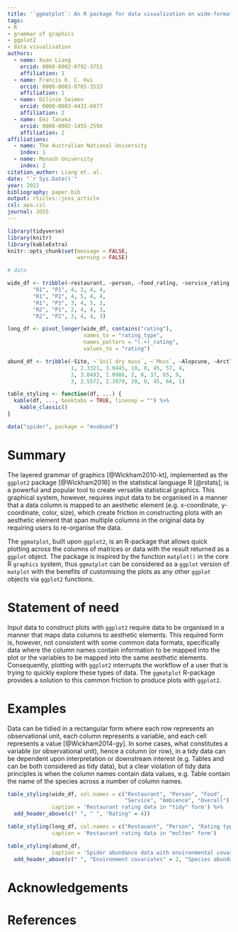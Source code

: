 ```yaml
---
title: '`ggmatplot`: An R package for data visualization on wide-format data'
tags:
- R
- grammar of graphics
- ggplot2
- data visualisation
authors:
  - name: Xuan Liang
    orcid: 0000-0002-0792-3751
    affiliation: 1
  - name: Francis K. C. Hui
    orcid: 0000-0003-0765-3533
    affiliation: 1
  - name: Dilinie Seimon
    orcid: 0000-0003-4431-6077
    affiliation: 2
  - name: Emi Tanaka
    orcid: 0000-0002-1455-259X
    affiliation: 2
affiliations:
  - name: The Australian National University
    index: 1
  - name: Monash University
    index: 2
citation_author: Liang et. al.
date: "`r Sys.Date()`"
year: 2022
bibliography: paper.bib
output: rticles::joss_article
csl: apa.csl
journal: JOSS
---
```



```r
library(tidyverse)
library(knitr)
library(kableExtra)
knitr::opts_chunk$set(message = FALSE,
                      warning = FALSE)

# data 

wide_df <- tribble(~restaurant, ~person, ~food_rating, ~service_rating, ~ambience_rating, ~overall_rating,
        "R1", "P1", 4, 3, 4, 4,
        "R1", "P2", 4, 5, 4, 4,
        "R1", "P3", 3, 4, 5, 3, 
        "R2", "P1", 2, 4, 4, 3, 
        "R2", "P2", 3, 4, 4, 3)

long_df <- pivot_longer(wide_df, contains("rating"), 
                        names_to = "rating_type",
                        names_pattern = "(.+)_rating",
                        values_to = "rating")

abund_df <- tribble(~Site, ~`Soil dry mass`, ~`Moss`, ~Alopcune, ~Arctlute, ~Pardpull, ~Trocterr, ~Zoraspin,
                    1, 2.3321, 3.0445, 10, 0, 45, 57, 4,
                    2, 3.0493, 1.0986, 2, 0, 37, 65, 9,
                    3, 2.5572, 2.3979, 20, 0, 45, 66, 1)

table_styling <- function(df, ...) {
  kable(df, ..., booktabs = TRUE, linesep = "") %>% 
    kable_classic()
}

data("spider", package = "mvabund")
```



# Summary

The layered grammar of graphics [@Wickham2010-kt], implemented as the `ggplot2` package [@Wickham2016] in the statistical language R [@rstats], is a powerful and popular tool to create versatile statistical graphics. This graphical system, however, requires input data to be organised in a manner that a data column is mapped to an aesthetic element (e.g. x-coordinate, y-coordinate, color, size), which create friction in constructing plots with an aesthetic element that span multiple columns in the original data by requiring users to re-organise the data.  

The `ggmatplot`, built upon `ggplot2`, is an R-package that allows quick plotting across the columns of matrices or data with the result returned as a `ggplot` object. The package is inspired by the function `matplot()` in the core R `graphics` system, thus `ggmatplot` can be considered as a `ggplot` version of `matplot` with the benefits of customising the plots as any other `ggplot` objects via `ggplot2` functions.


# Statement of need

Input data to construct plots with `ggplot2` require data to be organised in a manner that maps data columns to aesthetic elements. This required form is, however, not consistent with some common data formats, specifically data where the column names contain information to be mapped into the plot or the variables to be mapped into the same aesthetic elements. Consequently, plotting with `ggplot2` interrupts the workflow of a user that is trying to quickly explore these types of data. The `ggmatplot` R-package provides a solution to this common friction to produce plots with `ggplot2`. 


# Examples


Data can be tidied in a rectangular form where each row represents an observational unit, each column represents a variable, and each cell represents a value [@Wickham2014-gy]. In some cases, what constitutes a variable (or observational unit), hence a column (or row), in a tidy data can be dependent upon interpretation or downstream interest (e.g. Tables \ref{tab:tab1} and \ref{tab:tab2} can be both considered as tidy data), but a clear violation of tidy data principles is when the column names contain data values, e.g. Table \ref{tab:tab3} contain the name of the species across a number of column names.


```r
table_styling(wide_df, col.names = c("Restaurant", "Person", "Food",
                                     "Service", "Ambience", "Overall"),
              caption = 'Restaurant rating data in "tidy" form') %>% 
  add_header_above(c(" ", " ", "Rating" = 4))
```

```r
table_styling(long_df, col.names = c("Restauant", "Person", "Rating type", "Rating"),
              caption = 'Restaurant rating data in "molten" form')
```

```r
table_styling(abund_df,
              caption = 'Spider abundance data with environmental covariates.') %>% 
  add_header_above(c(" ", "Environment covariates" = 2, "Species abundance" = 5))
```


# Acknowledgements



# References
